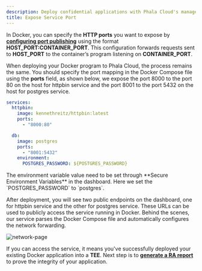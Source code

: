 ```yaml
---
description: Deploy confidential applications with Phala Cloud's managed TEE infrastructure.
title: Expose Service Port
---
```



In Docker, you can specify the **HTTP ports** you want to expose by [**configuring port publishing**](https://docs.docker.com/get-started/docker-concepts/running-containers/publishing-ports/#publishing-ports) using the format **HOST\_PORT:CONTAINER\_PORT**. This configuration forwards requests sent to **HOST\_PORT** to the container’s program listening on **CONTAINER\_PORT**.

When deploying your Docker program to Phala Cloud, the process remains the same. You should specify the port mapping in the Docker Compose file using the **ports** field, as shown below, we expose the port 8000 to the port 80 on the host for httpbin service and the port 8001 to the port 5432 on the host for postgres service.

```yaml
services:
  httpbin:
    image: kennethreitz/httpbin:latest
    ports:
      - "8000:80"

  db:
    image: postgres
    ports:
      - "8001:5432"
    environment:
      POSTGRES_PASSWORD: ${POSTGRES_PASSWORD}
```

<Note type="success">
The environment variable value need to be set through **Secure Environment Variables** in the dashboard. Here we set the `POSTGRES_PASSWORD` to `postgres`.
</Note>

After deployment, you will see two public endpoints on the dashboard, one for httpbin service and the other for postgres service. These URLs can be used to publicly access the service running in Docker. Behind the scenes, our service parses the Docker Compose file and automatically configures the network forwarding.

<Frame caption="network-page">
    <img src="/images/cloud-network-page.png" alt="network-page" />

</Frame>

If you can access the service, it means you've successfully deployed your existing Docker application into a **TEE**. Next step is to [**generate a RA report**](phala-cloud/phala-cloud-user-guides/building-with-tee/generate-ra-report) to prove the integrity of your application.
